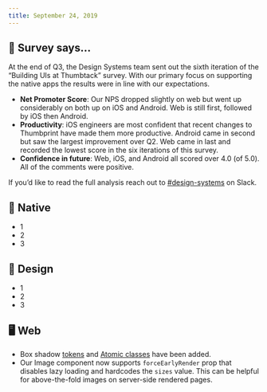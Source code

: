 ```yaml
---
title: September 24, 2019
---
```


## 📝 Survey says...

At the end of Q3, the Design Systems team sent out the sixth iteration of the “Building UIs at Thumbtack” survey. With our primary focus on supporting the native apps the results were in line with our expectations.

-   **Net Promoter Score**: Our NPS dropped slightly on web but went up considerably on both up on iOS and Android. Web is still first, followed by iOS then Android.
-   **Productivity**: iOS engineers are most confident that recent changes to Thumbprint have made them more productive. Android came in second but saw the largest improvement over Q2. Web came in last and recorded the lowest score in the six iterations of this survey.
-   **Confidence in future**: Web, iOS, and Android all scored over 4.0 (of 5.0). All of the comments were positive.

If you’d like to read the full analysis reach out to [#design-systems](https://slack.com/app_redirect?channel=C0GKYQVTR) on Slack.

## 📱 Native

-   1
-   2
-   3

## 🍭 Design

-   1
-   2
-   3

## 🖥 Web

-   Box shadow [tokens](https://thumbprint.design/tokens/scss/#section-shadow) and [Atomic classes](https://thumbprint.design/atomic/#section-box-shadow) have been added.
-   Our Image component now supports `forceEarlyRender` prop that disables lazy loading and hardcodes the `sizes` value. This can be helpful for above-the-fold images on server-side rendered pages.
